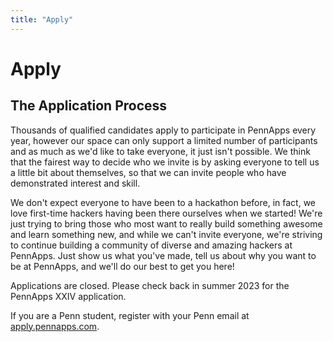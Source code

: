 ```yaml
---
title: "Apply"
---
```


# Apply

## The Application Process

Thousands of qualified candidates apply to participate in PennApps every year, however our space can only support a limited number of participants and as much as we'd like to take everyone, it just isn't possible. We think that the fairest way to decide who we invite is by asking everyone to tell us a little bit about themselves, so that we can invite people who have demonstrated interest and skill.

We don't expect everyone to have been to a hackathon before, in fact, we love first-time hackers having been there ourselves when we started! We're just trying to bring those who most want to really build something awesome and learn something new, and while we can't invite everyone, we're striving to continue building a community of diverse and amazing hackers at PennApps. Just show us what you've made, tell us about why you want to be at PennApps, and we'll do our best to get you here!

Applications are closed. Please check back in summer 2023 for the PennApps XXIV application.

If you are a Penn student, register with your Penn email at [apply.pennapps.com](http://apply.pennapps.com/).

